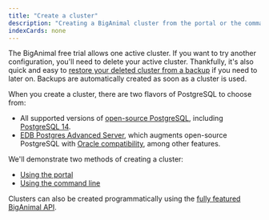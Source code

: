 ```yaml
---
title: "Create a cluster"
description: "Creating a BigAnimal cluster from the portal or the command line"
indexCards: none
---
```


The BigAnimal free trial allows one active cluster. If you want to try another configuration, you'll need to delete your active cluster. Thankfully, it's also quick and easy to [restore your deleted cluster from a backup](../experiment/backup_and_restore/) if you need to later on. Backups are automatically created as soon as a cluster is used.

When you create a cluster, there are two flavors of PostgreSQL to choose from:

- All supported versions of [open-source PostgreSQL](supported-open-source/postgresql/), including [PostgreSQL 14](https://www.postgresql.org/about/news/postgresql-14-released-2318/).
- [EDB Postgres Advanced Server](/epas/latest/), which augments open-source PostgreSQL with [Oracle compatibility](/epas/latest/epas_compat_ora_dev_guide/), among other features.

We'll demonstrate two methods of creating a cluster:

- [Using the portal](create_cluster_portal)
- [Using the command line](create_cluster_cli)

Clusters can also be created programmatically using the [fully featured BigAnimal API](/biganimal/latest/reference/api/).
